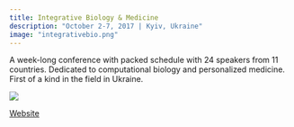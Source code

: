 ```yaml
---
title: Integrative Biology & Medicine
description: "October 2-7, 2017 | Kyiv, Ukraine"
image: "integrativebio.png"
---
```

A week-long conference with packed schedule with 24 speakers from 11 countries. Dedicated to computational biology and personalized medicine. First of a kind in the field in Ukraine.

![](integrativebio.png)

[Website](https://integrativebio.com.ua/){.btn .btn-outline-primary .btn role="button" data-toggle="tooltip" target="_blank" title="integrativebio.com.ua"}

